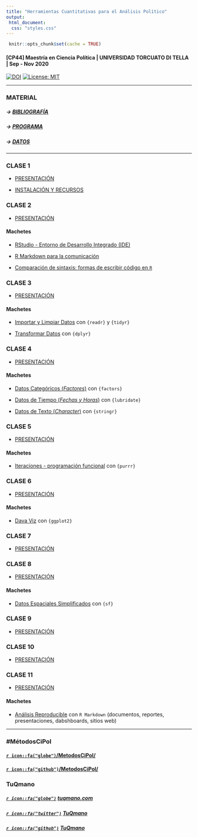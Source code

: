 ```yaml
---
title: "Herramientas Cuantitativas para el Análisis Político"
output: 
 html_document:
  css: "styles.css"
---
```


```r

 knitr::opts_chunk$set(cache = TRUE)

```



#### [CP44] Maestría en Ciencia Política | UNIVERSIDAD TORCUATO DI TELLA | Sep - Nov 2020


[![DOI](https://zenodo.org/badge/286517983.svg)](https://zenodo.org/badge/latestdoi/286517983) [![License: MIT](https://img.shields.io/badge/License-MIT-yellow.svg)](https://opensource.org/licenses/MIT)

---

### MATERIAL

##### -> [BIBLIOGRAFÍA](https://tuqmano.github.io/MetodosCiPol/2020/bibliografia.html)

##### -> [PROGRAMA](https://tuqmano.github.io/MetodosCiPol/2020/programa.html)

##### -> [DATOS](https://tuqmano.github.io/MetodosCiPol/2020/datos.html)

---

### CLASE 1 

* [PRESENTACIÓN](https://tuqmano.github.io/MetodosCiPol/2020/Clase01/Clase1.html) 

* [INSTALACIÓN Y RECURSOS](https://tuqmano.github.io/MetodosCiPol/2020/Clase01/install_soft.html) 


### CLASE 2

* [PRESENTACIÓN](https://tuqmano.github.io/MetodosCiPol/2020/Clase02/Clase2.html) 

#### Machetes 

* [RStudio - Entorno de Desarrollo Integrado (IDE)](https://github.com/rstudio/cheatsheets/blob/master/translations/spanish/rstudio-ide_Spanish_Translation_Monica_Alonso.pdf)  

* [R Markdown para la comunicación](https://rstudio.com/wp-content/uploads/2016/03/rmarkdown-cheatsheet-2.0.pdf)  
* [Comparación de sintaxis: formas de escribir código en `R`](https://github.com/rstudio/cheatsheets/raw/master/translations/spanish/syntax_spanish.pdf)

### CLASE 3

* [PRESENTACIÓN](https://tuqmano.github.io/MetodosCiPol/2020/Clase03/Clase3.html) 

#### Machetes 

* [Importar y Limpiar Datos](https://github.com/rstudio/cheatsheets/raw/master/translations/spanish/data-import-Spanish_translation-2019.pdf)  con `{readr}` y `{tidyr}`

* [Transformar Datos](https://github.com/rstudio/cheatsheets/raw/master/translations/spanish/data-transformation_Spanish.pdf)  con `{dplyr}`


### CLASE 4

* [PRESENTACIÓN](https://tuqmano.github.io/MetodosCiPol/2020/Clase04/Clase4.html) 

#### Machetes 

* [Datos Categóricos (_Factores_)](https://github.com/rstudio/cheatsheets/raw/master/translations/spanish/factors-Spanish.pdf) con `{factors}`

* [Datos de Tiempo (*Fechas y Horas*)](https://github.com/rstudio/cheatsheets/raw/master/translations/spanish/lubridate-Spanish-translation-2019.pdf) con `{lubridate}`

* [Datos de Texto (_Character_)](https://github.com/rstudio/cheatsheets/raw/master/translations/spanish/strings_Spanish.pdf) con `{stringr}`


### CLASE 5

* [PRESENTACIÓN](https://tuqmano.github.io/MetodosCiPol/2020/Clase05/Clase5.html)

#### Machetes 

* [Iteraciones - programación funcional](https://github.com/rstudio/cheatsheets/raw/master/translations/spanish/purrr_COrtega_Spanish.pdf) con `{purrr}`


### CLASE 6

* [PRESENTACIÓN](https://tuqmano.github.io/MetodosCiPol/2020/Clase06/Clase6.html)

#### Machetes 

* [Dava Viz](https://github.com/rstudio/cheatsheets/raw/master/translations/spanish/ggplot2.pdf) con `{ggplot2}`

### CLASE 7

* [PRESENTACIÓN](https://tuqmano.github.io/MetodosCiPol/2020/Clase07/Clase7.html)


### CLASE 8

* [PRESENTACIÓN](https://tuqmano.github.io/MetodosCiPol/2020/Clase08/Clase8.html)

#### Machetes 

* [Datos Espaciales Simplificados](https://github.com/rstudio/cheatsheets/raw/master/sf.pdf) con `{sf}`



### CLASE 9

* [PRESENTACIÓN](https://tuqmano.github.io/MetodosCiPol/2020/Clase09/Clase9.html)



### CLASE 10

* [PRESENTACIÓN](https://tuqmano.github.io/MetodosCiPol/2020/Clase10/Clase10.html)

### CLASE 11

* [PRESENTACIÓN](https://tuqmano.github.io/MetodosCiPol/2020/Clase11/Clase11.html)

#### Machetes 

* [Análisis Reproducible](https://github.com/rstudio/cheatsheets/raw/master/translations/spanish/rmarkdown-2.0_Spanish.pdf) con `R Markdown` (documentos, reportes, presentaciones, dabshboards, sitios web)




---

###  #MétodosCiPol

#### [`r icon::fa("globe")`/MetodosCiPol/](https://tuqmano.github.io/MetodosCiPol)

#### [`r icon::fa("github")`/MetodosCiPol/](https://github.com/TuQmano/MetodosCiPol)





### TuQmano

##### [`r icon::fa("globe")`](https://www.tuqmano.com/) [tuqmano.com](https://www.tuqmano.com/) 
##### [`r icon::fa("twitter")`](https://twitter.com/TuQmano)  [TuQmano](https://twitter.com/TuQmano) 
##### [`r icon::fa("github")`](https://github.com/tuqmano) [TuQmano](https://github.com/tuqmano)


